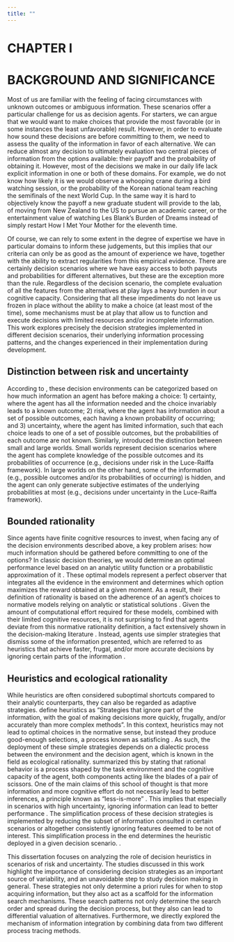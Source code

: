 ```yaml
---
title: ""
---
```


# CHAPTER I {.unlisted .unnumbered}
# BACKGROUND AND SIGNIFICANCE {.unlisted .unnumbered}

\begin{adjustwidth}{2cm}{}
\hspace{\parindent}\emph{"In our reasonings concerning matter of fact, there are all imaginable degrees of assurance, from the highest certainty to the lowest species of moral evidence. A wise man, therefore, proportions his belief to the evidence."} 

\begin{flushright}
--- David Hume,  \emph{An Enquiry Concerning Human Understanding}
\end{flushright}
\end{adjustwidth}

Most of us are familiar with the feeling of facing circumstances with unknown outcomes or ambiguous information. 
These scenarios offer a particular challenge for us as decision agents.
For starters, we can argue that we would want to make choices that provide the most favorable (or in some instances the least unfavorable) result.
However, in order to evaluate how sound these decisions are before committing to them, we need to assess the quality of the information in favor of each alternative.
We can reduce almost any decision to ultimately evaluation two central pieces of information from the options available: their payoff and the probability of obtaining it.
However, most of the decisions we make in our daily life lack explicit information in one or both of these domains. 
For example, we do not know how likely it is we would observe a whooping crane during a bird watching session, or the probability of the Korean national team reaching the semifinals of the next World Cup.
In the same way it is hard to objectively know the payoff a new graduate student will provide to the lab, of moving from New Zealand to the US to pursue an academic career, or the entertainment value of watching Les Blank's Burden of Dreams instead of simply restart How I Met Your Mother for the eleventh time.

Of course, we can rely to some extent in the degree of expertise we have in particular domains to inform these judgements, but this implies that our criteria can only be as good as the amount of experience we have, together with the ability to extract regularities from this empirical evidence.
There are certainly decision scenarios where we have easy access to both payouts and probabilities for different alternatives, but these are the exception more than the rule.
Regardless of the decision scenario, the complete evaluation of all the features from the alternatives at play lays a heavy burden in our cognitive capacity.
Considering that all these impediments do not leave us frozen in place without the ability to make a choice (at least most of the time), some mechanisms must be at play that allow us to function and execute decisions with limited resources and/or incomplete information.
This work explores precisely the decision strategies implemented in different decision scenarios, their underlying information processing patterns, and the changes experienced in their implementation during development.

## Distinction between risk and uncertainty
According to \citet{luce_raiffa_1989_games_decisions}, these decision environments can be categorized based on how much information an agent has before making a choice:
1) certainty, where the agent has all the information needed and the choice invariably leads to a known outcome;
2) risk, where the agent has information about a set of possible outcomes, each having a known probability of occurring; 
and 3) uncertainty, where the agent has limited information, such that each choice leads to one of a set of possible outcomes, but the probabilities of each outcome are not known. 
Similarly, \citet{savage_1972_foundations_statistics} introduced the distinction between small and large worlds. 
Small worlds represent decision scenarios where the agent has complete knowledge of the possible outcomes and its probabilities of occurrence (e.g., decisions under risk in the Luce-Raiffa framework). 
In large worlds on the other hand, some of the information (e.g., possible outcomes and/or its probabilities of occurring) is hidden, and the agent can only generate subjective estimates of the underlying probabilities at most (e.g., decisions under uncertainty in the Luce-Raiffa framework).

## Bounded rationality
Since agents have finite cognitive resources to invest, when facing any of the decision environments described above, a key problem arises: how much information should be gathered before committing to one of the options? 
In classic decision theories, we would determine an optimal performance level based on an analytic utility function or a probabilistic approximation of it  \citep{marschak_etal_1972_decision_organization}. 
These optimal models represent a perfect observer that integrates all the evidence in the environment and determines which option maximizes the reward obtained at a given moment. 
As a result, their definition of rationality is based on the adherence of an agent's choices to normative models relying on analytic or statistical solutions \citep{hammond_1996_human_judgment}. 
Given the amount of computational effort required for these models, combined with their limited cognitive resources, it is not surprising to find that agents deviate from this normative rationality definition, a fact extensively shown in the decision-making literature \citep{gilovich_etal_2002_heuristics_biases}. 
Instead, agents use simpler strategies that dismiss some of the information presented, which are referred to as heuristics \citep{newell_simon_1972_human_problem, simon_1990_invariants_human, tversky_kahneman_1974_judgment_uncertainty, gigerenzer_todd_1999_simple_heuristics} that achieve faster, frugal, and/or more accurate decisions by ignoring certain parts of the information \citep{gigerenzer_gaissmaier_2011_heuristic_decision}.

## Heuristics and ecological rationality
While heuristics are often considered suboptimal shortcuts compared to their analytic counterparts, they can also be regarded as adaptive strategies.
\citet{gigerenzer_gaissmaier_2011_heuristic_decision} define heuristics as "Strategies that ignore part of the information, with the goal of making decisions more quickly, frugally, and/or accurately than more
complex methods".
In this context, heuristics may not lead to optimal choices in the normative sense, but instead they produce good-enough selections, a process known as satisficing \citep{simon_1955_behavioral_model}.
As such, the deployment of these simple strategies depends on a dialectic process between the environment and the decision agent, which is known in the field as ecological rationality.
\citet{simon_1990_invariants_human} summarized this by stating that rational behavior is a process shaped by the task environment and the cognitive capacity of the agent, both components acting like the blades of a pair of scissors.
One of the main claims of this school of thought is that more information and more cognitive effort do not necessarily lead to better inferences, a principle known as "less-is-more" \citep{hertwig_todd_2003_more_not}.
This implies that especially in scenarios with high uncertainty, ignoring information can lead to better performance \citep{gigerenzer_todd_1999_simple_heuristics}.
The simplification process of these decision strategies is implemented by reducing the subset of information consulted in certain scenarios or altogether consistently ignoring features deemed to be not of interest.
This simplification process in the end determines the heuristic deployed in a given decision scenario. \citep{kozyreva_hertwig_2021_interpretation_uncertainty}. 

This dissertation focuses on analyzing the role of decision heuristics in scenarios of risk and uncertainty. 
The studies discussed in this work highlight the importance of considering decision strategies as an important source of variability, and an unavoidable step to study decision making in general.
These strategies not only determine a priori rules for when to stop acquiring information, but they also act as a scaffold for the information search mechanisms. 
These search patterns not only determine the search order and spread during the decision process, but they also can lead to differential valuation of alternatives.
Furthermore, we directly explored the mechanism of information integration by combining data from two different process tracing methods.